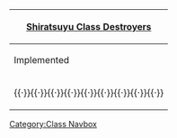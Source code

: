 {|  class="mw-collapsible mw-collapsed wikitable" align=center
! [[:Category:Shiratsuyu Class|Shiratsuyu Class Destroyers]]
|-
! Implemented
|-
| align=center| {{ShipLink|Shiratsuyu}}{{·}}{{ShipLink|Shigure}}{{·}}{{ShipLink|Murasame}}{{·}}{{ShipLink|Yuudachi}}{{·}}{{ShipLink|Harusame}}{{·}}{{ShipLink|Samidare}}{{·}}{{ShipLink|Umikaze}}{{·}}{{ShipLink|Yamakaze}}{{·}}{{ShipLink|Kawakaze}}{{·}}{{ShipLink|Suzukaze}}
|}<noinclude>[[Category:Class Navbox]]</noinclude>